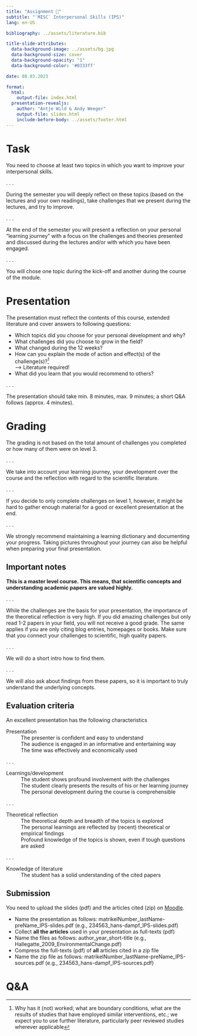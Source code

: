 ```yaml
---
title: "Assignment 📑"  
subtitle: "`MISC` Interpersonal Skills (IPS)"
lang: en-US

bibliography: ../assets/literature.bib

title-slide-attributes:
  data-background-image: ../assets/bg.jpg
  data-background-size: cover
  data-background-opacity: "1"
  data-background-color: '#0333ff'

date: 08.03.2023

format: 
  html:
    output-file: index.html
  presentation-revealjs:
    author: "Antje Wild & Andy Weeger"
    output-file: slides.html
    include-before-body: ../assets/footer.html
---
```



# Task

You need to choose at least two topics in which you want to improve your interpersonal skills.

. . .

During the semester you will deeply reflect on these topics (based on the lectures and your own readings), take challenges that we present during the lectures, and try to improve.

. . .

At the end of the semester you will present a reflection on your personal “learning journey” with a focus on the challenges and theories presented and discussed during the lectures and/or with which you have been engaged.

. . .

You will chose one topic during the kick-off and another during the course of the module.

# Presentation

The presentation must reflect the contents of this course, extended literature and cover answers to following questions:

:::{.incremental}
-	Which topics did you choose for your personal development and why?
-	What challenges did you choose to grow in the field?
-	What changed during the 12 weeks?
-	How can you explain the mode of action and effect(s) of the challenge(s)?[^1]    
  --> Literature required!
-	What did you learn that you would recommend to others?
:::

[^1]: Why has it (not) worked; what are boundary conditions, what are the results of studies that have employed similar interventions, etc.; we expect you to use further literature, particularly peer reviewed studies wherever applicable

 . . .

The presentation should take min. 8 minutes, max. 9 minutes; a short Q&A follows (approx. 4 minutes).

# Grading

The grading is not based on the total amount of challenges you completed or how many of them were on level 3. 

. . .

We take into account your learning journey, your development over the course and the reflection with regard to the scientific literature.

. . .

If you decide to only complete challenges on level 1, however, it might be hard to gather enough material for a good or excellent presentation at the end. 

. . .

We strongly recommend maintaining a learning dictionary and documenting your progress. Taking pictures throughout your journey can also be helpful when preparing your final presentation. 

## Important notes

**This is a master level course. This means, that scientific concepts and understanding academic papers are valued highly.**
 
. . .

While the challenges are the basis for your presentation, the importance of the theoretical reflection is very high. If you did amazing challenges but only read 1-2 papers in your field, you will not receive a good grade. The same applies if you are only citing blog entries, homepages or books. Make sure that you connect your challenges to scientific, high quality papers.

. . .
 
We will do a short intro how to find them.
 
. . .

We will also ask about findings from these papers, so it is important to truly understand the underlying concepts.

## Evaluation criteria

An excellent presentation has the following characteristics

Presentation
: The presenter is confident and easy to understand   
The audience is engaged in an informative and entertaining way   
The time was effectively and economically used   

. . .

Learnings/development
: The student shows profound involvement with the challenges   
The student clearly presents the results of his or her learning journey   
The personal development during the course is comprehensible 

. . .

Theoretical reflection
: The theoretical depth and breadth of the topics is explored   
The personal learnings are reflected by (recent) theoretical or empirical findings   
Profound knowledge of the topics is shown, even if tough questions are asked

. . .

Knowledge of literature
: The student has a solid understanding of the cited papers

## Submission

You need to upload the slides (pdf) and the articles cited (zip) on [Moodle](https://elearning.hnu.de/course/view.php?id=19653#section-12).

- Name the presentation as follows: matrikelNumber_lastName-preName_IPS-slides.pdf (e.g., 234563_hans-dampf_IPS-slides.pdf)
- Collect **all the articles** used in your presentation as full-texts (pdf)
- Name the files as follows: author_year_short-title (e.g., Hallegatte_2009_EnvironmentalChange.pdf)
- Compress the full-texts (pdf) of **all** articles cited in a zip file
- Name the zip file as follows: matrikelNumber_lastName-preName_IPS-sources.pdf (e.g., 234563_hans-dampf_IPS-sources.pdf)

# Q&A {.html-hidden .unlisted .vertical-center  background-color="#0333ff" background-image="../assets/images/bg.jpg"}